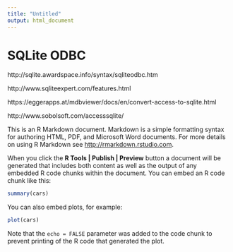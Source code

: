 ```yaml
---
title: "Untitled"
output: html_document
---
```


# SQLite ODBC

http://sqlite.awardspace.info/syntax/sqliteodbc.htm

http://www.sqliteexpert.com/features.html

https://eggerapps.at/mdbviewer/docs/en/convert-access-to-sqlite.html

http://www.sobolsoft.com/accesssqlite/

This is an R Markdown document. Markdown is a simple formatting syntax for authoring HTML, PDF, and Microsoft Word documents. For more details on using R Markdown see <http://rmarkdown.rstudio.com>.

When you click the **R Tools | Publish | Preview** button a document will be generated that includes both content as well as the output of any embedded R code chunks within the document. You can embed an R code chunk like this:

```r
summary(cars)
```

You can also embed plots, for example:

```r
plot(cars)
```

Note that the `echo = FALSE` parameter was added to the code chunk to prevent printing of the R code that generated the plot.
